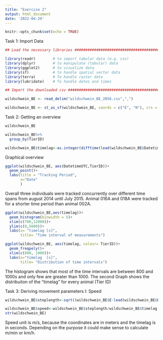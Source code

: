 ```yaml
---
title: "Exercise 2"
output: html_document
date: '2022-04-29'
---
```


```r
knitr::opts_chunk$set(echo = TRUE)
```

Task 1: Import Data
```r
## Load the necessary libraries ################################################

library(readr)        # to import tabular data (e.g. csv)
library(dplyr)        # to manipulate (tabular) data
library(ggplot2)      # to visualize data
library(sf)           # to handle spatial vector data
library(terra)        # To handle raster data
library(lubridate)    # To handle dates and times

## Import the downloaded csv ##################################################

wildschwein_BE <- read_delim("wildschwein_BE_2056.csv",",")

wildschwein_BE <- st_as_sf(wildschwein_BE, coords = c("E", "N"), crs = 2056, remove = FALSE)
```

Task 2: Getting an overview
```r
wildschwein_BE

wildschwein_BE%>%
  group_by(TierID)

wildschwein_BE$timelag<-as.integer(difftime(lead(wildschwein_BE$DatetimeUTC),wildschwein_BE$DatetimeUTC, units = "secs"))

```
Graphical overview
```r
ggplot(wildschwein_BE, aes(DatetimeUTC,TierID))+
  geom_point()+
  labs(title = "Tracking Period",
       x="Date"
       )
```

Overall three individuals were tracked concurrently over different time spans from august 2014 until July 2015. Animal 016A and 018A were tracked for a shorter time period than animal 002A.

```r
ggplot(wildschwein_BE,aes(timelag))+
  geom_histogram(binwidth = 5)+
  xlim(c(700,12000))+
  ylim(c(0,5000))+
  labs(x= "timelag [s]",
       title= "Time interval of measurements")

ggplot(wildschwein_BE, aes(timelag, colour= TierID))+
  geom_freqpoly()+
  xlim(c(800, 1000))+
  labs(x="timelag  [s]",
       title= "Distribution of time intervals")

```

The histogram shows that most of the time intervals are between 800 and 1000s and only few are greater than 1000. The second Graph shows the distribuiton of the "timelag" for every animal (Tier ID)

Task 3: Deriving movement parameters I: Speed
```r

wildschwein_BE$steplength<-sqrt((wildschwein_BE$E-lead(wildschwein_BE$E,1))^2+(wildschwein_BE$N-lead(wildschwein_BE$N,1))^2)

wildschwein_BE$speed<-wildschwein_BE$steplength/wildschwein_BE$timelag
str(wildschwein_BE)
```
Speed unit is m/s, because the coordinates are in meters and the timelag is in seconds. Depending on the purpose it could make sense to calculate m/min or km/h.

